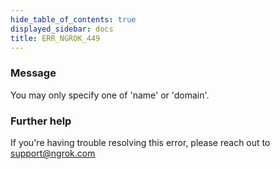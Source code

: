 ```yaml
---
hide_table_of_contents: true
displayed_sidebar: docs
title: ERR_NGROK_449
---
```




### Message

You may only specify one of 'name' or 'domain'.

<ErrorDetails error="err_ngrok_449" />

### Further help

If you're having trouble resolving this error, please reach out to [support@ngrok.com](mailto:support@ngrok.com?subject=Help%20with%20ERR_NGROK_449)
